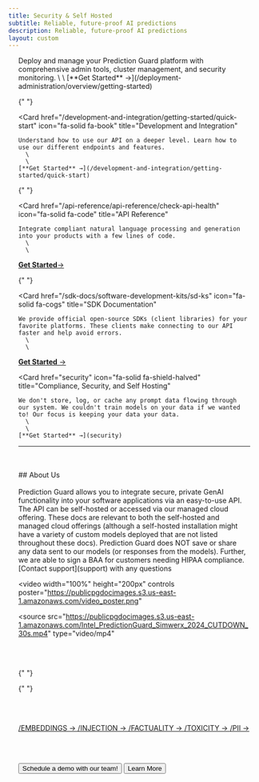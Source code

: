 ```yaml
---
title: Security & Self Hosted
subtitle: Reliable, future-proof AI predictions
description: Reliable, future-proof AI predictions
layout: custom
---
```


<div style="margin: 0 20px;">
<div></div>

<Cards>
  <Card
    href="/deployment-administration/overview/getting-started"
    icon="fa-solid fa-server"
    title="Deployment & Administration"
  >
    Deploy and manage your Prediction Guard platform with comprehensive admin tools, cluster management, and security monitoring.
      \
      \
    [**Get Started** →](/deployment-administration/overview/getting-started)
  </Card>

{" "}

<Card
    href="/development-and-integration/getting-started/quick-start"
    icon="fa-solid fa-book"
    title="Development and Integration"
  >
    Understand how to use our API on a deeper level. Learn how to use our different endpoints and features.
      \
      \
    [**Get Started** →](/development-and-integration/getting-started/quick-start)
  </Card>

{" "}

<Card
  href="/api-reference/api-reference/check-api-health"
  icon="fa-solid fa-code"
  title="API Reference"
>
    Integrate compliant natural language processing and generation into your products with a few lines of code.
      \
      \
[**Get
Started**→](/api-reference/api-reference/check-api-health)

</Card>

{" "}

<Card
  href="/sdk-docs/software-development-kits/sd-ks"
  icon="fa-solid fa-cogs"
  title="SDK Documentation"
>
    We provide official open-source SDKs (client libraries) for your favorite platforms. These clients make connecting to our API faster and help avoid errors.
      \
      \
[**Get Started**
→](/sdk-docs/software-development-kits/sd-ks)

</Card>

  <Card
    href="security"
    icon="fa-solid fa-shield-halved" 
    title="Compliance, Security, and Self Hosting"
  >
    We don't store, log, or cache any prompt data flowing through our system. We couldn't train models on your data if we wanted to! Our focus is keeping your data your data.
      \
      \
    [**Get Started** →](security)
  </Card>
</Cards>

---

<br>

</br>
## About Us
<br>

</br>
Prediction Guard allows you to integrate secure, private GenAI functionality into your software applications via an easy-to-use API. The API can be self-hosted or accessed via our managed cloud offering. These docs are relevant to both the self-hosted and managed cloud offerings (although a self-hosted installation might have a variety of custom models deployed that are not listed throughout these docs).

<Tip>
  Prediction Guard does NOT save or share any data sent to our models (or
  responses from the models). Further, we are able to sign a BAA for customers
  needing HIPAA compliance. [Contact support](support) with any questions
</Tip>

<video
  width="100%"
  height="200px"
  controls
  poster="https://publicpgdocimages.s3.us-east-1.amazonaws.com/video_poster.png"
>
  <source
    src="https://publicpgdocimages.s3.us-east-1.amazonaws.com/Intel_PredictionGuard_Simwerx_2024_CUTDOWN_30s.mp4"
    type="video/mp4"
  ></source>
</video>

<br>

</br>

<Card title = " Our endpoints offer different ways to interact with our models and offer
  additional value on top of them. From PII protection to Toxicity checks we can help
  you utilize AI in a safe and compliant way.">

{" "}

{" "}

<br></br>

<div class="endpoints-links">
  <a href="/api-reference/api-reference/embeddings" class="endpoint-link">
    /EMBEDDINGS →
  </a>
  <a href="/api-reference/api-reference/injection" class="endpoint-link">
    /INJECTION →
  </a>
  <a href="/api-reference/api-reference/factuality" class="endpoint-link">
    /FACTUALITY →
  </a>
  <a href="/api-reference/api-reference/toxicity" class="endpoint-link">
    /TOXICITY →
  </a>
  <a
    href="/api-reference/api-reference/replace-personal-information"
    class="endpoint-link"
  >
    /PII →
  </a>
</div>

</Card>

<br></br>

<ButtonGroup>
<Button href="https://predictionguard.com/get-started" intent="primary" rightIcon="arrow-right" large>
  Schedule a demo with our team!
</Button>

<Button href="https://predictionguard.com/get-started" minimal large>
  Learn More
</Button>
</ButtonGroup>
 </div>
